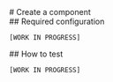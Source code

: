 

<Meta title="Docs/Create a Component" />

<div className="sb-container">
  <div className='sb-section-title'>
    # Create a component
  </div>
  <div className='sb-section-title'>
    ## Required configuration

    [WORK IN PROGRESS]
  </div>
  <div className='sb-section-title'>
    ## How to test

    [WORK IN PROGRESS]
  </div>
</div>

<style>
  {`
  .sb-container {
    margin-bottom: 48px;
  }

  .sb-section {
    width: 100%;
    display: flex;
    flex-direction: row;
    gap: 20px;
  }

  img {
    object-fit: cover;
  }

  .sb-section-title {
    margin-bottom: 32px;
  }

  .sb-section a:not(h1 a, h2 a, h3 a) {
    font-size: 14px;
  }

  .sb-section-item, .sb-grid-item {
    flex: 1;
    display: flex;
    flex-direction: column;
  }

  .sb-section-item-heading {
    padding-top: 20px !important;
    padding-bottom: 5px !important;
    margin: 0 !important;
  }
  .sb-section-item-paragraph {
    margin: 0;
    padding-bottom: 10px;
  }

  @media screen and (max-width: 600px) {
    .sb-section {
      flex-direction: column;
    }
  `}
</style>
